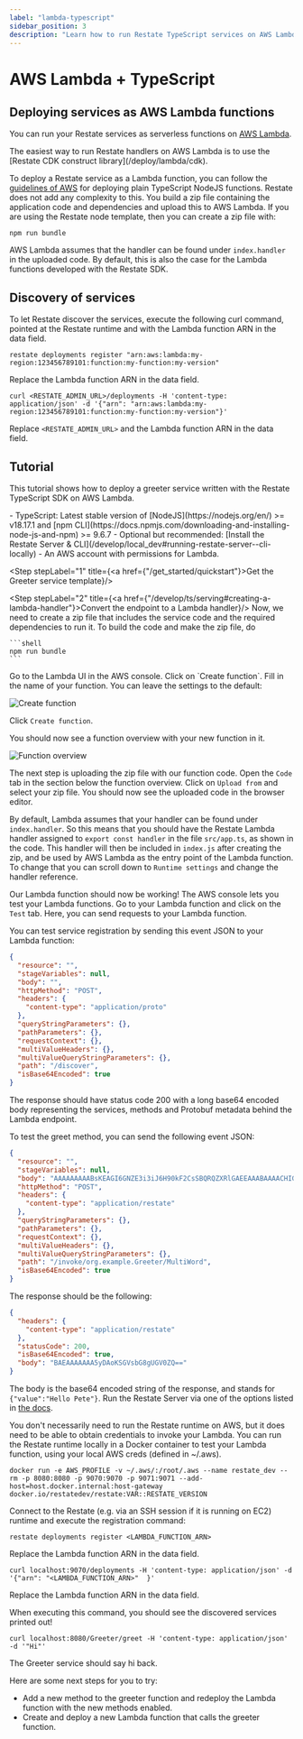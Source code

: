 ```yaml
---
label: "lambda-typescript"
sidebar_position: 3
description: "Learn how to run Restate TypeScript services on AWS Lambda."
---
```



# AWS Lambda + TypeScript

## Deploying services as AWS Lambda functions

You can run your Restate services as serverless functions on [AWS Lambda](https://aws.amazon.com/lambda/).

<Admonition type="tip">
The easiest way to run Restate handlers on AWS Lambda is to use the [Restate CDK construct library](/deploy/lambda/cdk).
</Admonition>

To deploy a Restate service as a Lambda function, you can follow the [guidelines of AWS](https://docs.aws.amazon.com/lambda/latest/dg/typescript-package.html)
for deploying plain TypeScript NodeJS functions. Restate does not add any complexity to this. You build a zip file containing the application code and dependencies and upload this to AWS Lambda. If you are using the Restate node template, then you can create a zip file with:

```shell
npm run bundle
```

AWS Lambda assumes that the handler can be found under `index.handler` in the uploaded code.
By default, this is also the case for the Lambda functions developed with the Restate SDK.

## Discovery of services

To let Restate discover the services, execute the following curl command,
pointed at the Restate runtime and with the Lambda function ARN in the data field.

<Tabs groupId="interface" queryString>
<TabItem value="cli" label="CLI">

```shell
restate deployments register "arn:aws:lambda:my-region:123456789101:function:my-function:my-version"
```

Replace the Lambda function ARN in the data field.

</TabItem>
<TabItem value="curl" label="curl">

```shell
curl <RESTATE_ADMIN_URL>/deployments -H 'content-type: application/json' -d '{"arn": "arn:aws:lambda:my-region:123456789101:function:my-function:my-version"}'
```

Replace `<RESTATE_ADMIN_URL>` and the Lambda function ARN in the data field.

</TabItem>
</Tabs>

## Tutorial

This tutorial shows how to deploy a greeter service written with the Restate TypeScript SDK on AWS Lambda.

<Admonition type="note" title="Prerequisites">
    - TypeScript: Latest stable version of [NodeJS](https://nodejs.org/en/) >= v18.17.1 and [npm CLI](https://docs.npmjs.com/downloading-and-installing-node-js-and-npm) >= 9.6.7
    - Optional but recommended: [Install the Restate Server & CLI](/develop/local_dev#running-restate-server--cli-locally)
    - An AWS account with permissions for Lambda.
</Admonition>

<Step stepLabel="1" title={<span><a href={"/get_started/quickstart"}>Get the Greeter service template</a></span>}/>

<Step stepLabel="2" title={<span><a href={"/develop/ts/serving#creating-a-lambda-handler"}>Convert the endpoint to a Lambda handler</a></span>}/>
<Step stepLabel="3" title="Create a zip file from the code base">
    Now, we need to create a zip file that includes the service code and the required dependencies to run it.
    To build the code and make the zip file, do

    ```shell
    npm run bundle
    ```
</Step>
<Step stepLabel="4" title="Deploying the Lambda function via the AWS console">
Go to the Lambda UI in the AWS console. Click on `Create function`.
Fill in the name of your function. You can leave the settings to the default:

![Create function](/img/create-function.png)

Click `Create function`.

You should now see a function overview with your new function in it.

![Function overview](/img/function-overview.png)

The next step is uploading the zip file with our function code.
Open the `Code` tab in the section below the function overview.
Click on `Upload from` and select your zip file.
You should now see the uploaded code in the browser editor.

By default, Lambda assumes that your handler can be found under `index.handler`.
So this means that you should have the Restate Lambda handler assigned to `export const handler` in the file `src/app.ts`, as shown in the code.
This handler will then be included in `index.js` after creating the zip, and be used by AWS Lambda as the entry point of the Lambda function.
To change that you can scroll down to `Runtime settings` and change the handler reference.

Our Lambda function should now be working!
</Step>
<Step stepLabel="5" title="Testing your Lambda function">
The AWS console lets you test your Lambda functions.
Go to your Lambda function and click on the `Test` tab.
Here, you can send requests to your Lambda function.

You can test service registration by sending this event JSON to your Lambda function:

```json
{
  "resource": "",
  "stageVariables": null,
  "body": "",
  "httpMethod": "POST",
  "headers": {
    "content-type": "application/proto"
  },
  "queryStringParameters": {},
  "pathParameters": {},
  "requestContext": {},
  "multiValueHeaders": {},
  "multiValueQueryStringParameters": {},
  "path": "/discover",
  "isBase64Encoded": true
}
```

The response should have status code 200 with a long base64 encoded body representing the services,
methods and Protobuf metadata behind the Lambda endpoint.

To test the greet method, you can send the following event JSON:

```json
{
  "resource": "",
  "stageVariables": null,
  "body": "AAAAAAAAABsKEAGI6GNZE3i3iJ6H90kF2CsSBQRQZXRlGAEEAAABAAAACHIGCgRQZXRl",
  "httpMethod": "POST",
  "headers": {
    "content-type": "application/restate"
  },
  "queryStringParameters": {},
  "pathParameters": {},
  "requestContext": {},
  "multiValueHeaders": {},
  "multiValueQueryStringParameters": {},
  "path": "/invoke/org.example.Greeter/MultiWord",
  "isBase64Encoded": true
}
```

The response should be the following:

```json
{
  "headers": {
    "content-type": "application/restate"
  },
  "statusCode": 200,
  "isBase64Encoded": true,
  "body": "BAEAAAAAAA5yDAoKSGVsbG8gUGV0ZQ=="
}
```

The body is the base64 encoded string of the response, and stands for `{"value":"Hello Pete"}`.
</Step>
<Step stepLabel="6" title="Running Restate Server">
Run the Restate Server via one of the options listed in [the docs](/develop/local_dev#running-restate-server--cli-locally).

You don't necessarily need to run the Restate runtime on AWS, but it does need to be able to obtain credentials to invoke your Lambda.
You can run the Restate runtime locally in a Docker container to test your Lambda function, using your local AWS creds (defined in ~/.aws).

```shell
docker run -e AWS_PROFILE -v ~/.aws/:/root/.aws --name restate_dev --rm -p 8080:8080 -p 9070:9070 -p 9071:9071 --add-host=host.docker.internal:host-gateway docker.io/restatedev/restate:VAR::RESTATE_VERSION
```

</Step>
<Step stepLabel="7" title="Discovering the services behind the Lambda endpoint">

Connect to the Restate (e.g. via an SSH session if it is running on EC2) runtime and execute the registration command:

<Tabs groupId="interface" queryString>
<TabItem value="cli" label="CLI">

```shell
restate deployments register <LAMBDA_FUNCTION_ARN>
```

Replace the Lambda function ARN in the data field.

</TabItem>
<TabItem value="curl" label="curl">

```shell
curl localhost:9070/deployments -H 'content-type: application/json' -d '{"arn": "<LAMBDA_FUNCTION_ARN>"  }'
```

Replace the Lambda function ARN in the data field.

</TabItem>
</Tabs>

When executing this command, you should see the discovered services printed out!

</Step>
<Step stepLabel="8" title="Invoke the handler">

```shell
curl localhost:8080/Greeter/greet -H 'content-type: application/json' -d '"Hi"'
```

The Greeter service should say hi back.
</Step>
<Step end={true} stepLabel="🎉" title="Congratulations, you managed to run your first Restate Lambda handler!"/>


Here are some next steps for you to try:

- Add a new method to the greeter function and redeploy the Lambda function with the new methods enabled.
- Create and deploy a new Lambda function that calls the greeter function.
